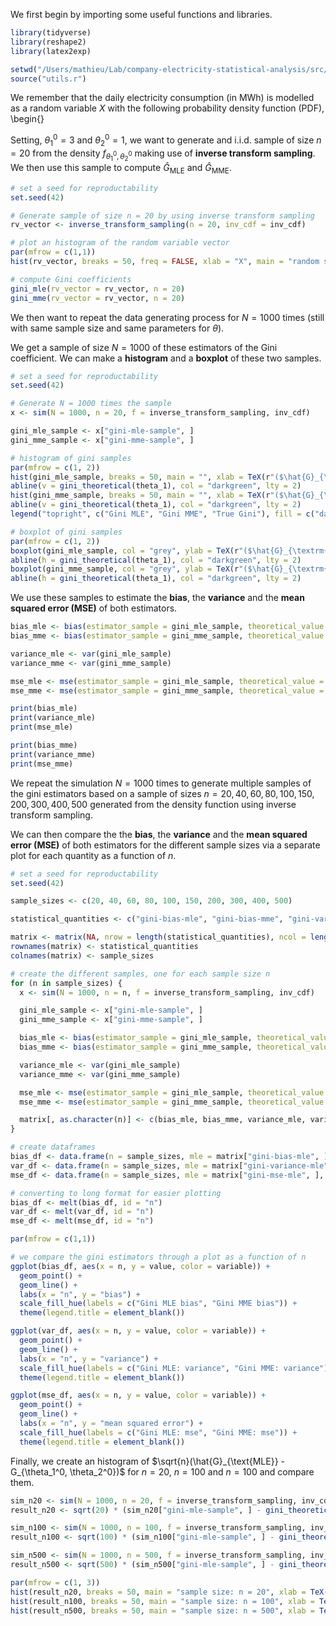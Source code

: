 We first begin by importing some useful functions and libraries.
```r
library(tidyverse)
library(reshape2)
library(latex2exp)

setwd("/Users/mathieu/Lab/company-electricity-statistical-analysis/src/")
source("utils.r")
```

We remember that the daily electricity consumption (in MWh) is modelled as a random variable $X$ with the following probability density function (PDF), 
\begin{\begin{equation}
  f_{\theta_1, \theta_2}(x) = 
  \begin{cases}
    \frac{\theta_1 \theta_2^{\theta_1}}{x^{\theta_1 + 1}}, &\quad x \geq \theta_2 \\
    0,                                                     &\quad \text{otherwise}
  \end{cases}
(\#eq:PDF)
\end{equation}}

Setting, $\theta_1^0 = 3$ and $\theta_2^0 = 1$, we want to generate and i.i.d. sample of size $n=20$ from the density $f_{\theta_1^0, \theta_2^0}$ making use of **inverse transform sampling**. 
We then use this sample to compute $\hat{G}_{\text{MLE}}$ and $\hat{G}_{\text{MME}}$.

```r
# set a seed for reproductability
set.seed(42)

# Generate sample of size n = 20 by using inverse transform sampling
rv_vector <- inverse_transform_sampling(n = 20, inv_cdf = inv_cdf)

# plot an histogram of the random variable vector
par(mfrow = c(1,1))
hist(rv_vector, breaks = 50, freq = FALSE, xlab = "X", main = "random sample")

# compute Gini coefficients
gini_mle(rv_vector = rv_vector, n = 20)
gini_mme(rv_vector = rv_vector, n = 20)
```

We then want to repeat the data generating process for $N = 1000$ times (still with same sample size and same parameters for $\theta$).

We get a sample of size $N = 1000$ of these estimators of the Gini coefficient.
We can make a **histogram** and a **boxplot** of these two samples.
```r
# set a seed for reproductability
set.seed(42)

# Generate N = 1000 times the sample
x <- sim(N = 1000, n = 20, f = inverse_transform_sampling, inv_cdf)

gini_mle_sample <- x["gini-mle-sample", ]
gini_mme_sample <- x["gini-mme-sample", ]

# histogram of gini samples
par(mfrow = c(1, 2))
hist(gini_mle_sample, breaks = 50, main = "", xlab = TeX(r"($\hat{G}_{\textrm{MLE}}$)"), col = "darkorange")
abline(v = gini_theoretical(theta_1), col = "darkgreen", lty = 2)
hist(gini_mme_sample, breaks = 50, main = "", xlab = TeX(r"($\hat{G}_{\textrm{MME}}$)"), col = "steelblue")
abline(v = gini_theoretical(theta_1), col = "darkgreen", lty = 2)
legend("topright", c("Gini MLE", "Gini MME", "True Gini"), fill = c("darkorange", "steelblue", "darkgreen"))

# boxplot of gini samples
par(mfrow = c(1, 2))
boxplot(gini_mle_sample, col = "grey", ylab = TeX(r"($\hat{G}_{\textrm{MLE}}$)"))
abline(h = gini_theoretical(theta_1), col = "darkgreen", lty = 2)
boxplot(gini_mme_sample, col = "grey", ylab = TeX(r"($\hat{G}_{\textrm{MME}}$)"))
abline(h = gini_theoretical(theta_1), col = "darkgreen", lty = 2)
```

We use these samples to estimate the **bias**, the **variance** and the **mean squared error (MSE)** of both estimators.
```r
bias_mle <- bias(estimator_sample = gini_mle_sample, theoretical_value = gini_theoretical(theta_1))
bias_mme <- bias(estimator_sample = gini_mme_sample, theoretical_value = gini_theoretical(theta_1))

variance_mle <- var(gini_mle_sample)
variance_mme <- var(gini_mme_sample)

mse_mle <- mse(estimator_sample = gini_mle_sample, theoretical_value = gini_theoretical(theta_1))
mse_mme <- mse(estimator_sample = gini_mme_sample, theoretical_value = gini_theoretical(theta_1))

print(bias_mle)
print(variance_mle)
print(mse_mle)

print(bias_mme)
print(variance_mme)
print(mse_mme)
```

We repeat the simulation $N = 1000$ times to generate multiple samples of the gini estimators based on a sample of sizes $n = 20, 40, 60, 80, 100, 150, 200, 300, 400, 500$ generated from the density function using inverse transform sampling.

We can then compare the the **bias**, the **variance** and the **mean squared error (MSE)** of both estimators for the different sample sizes via a separate plot for each quantity as a function of $n$.
```r
# set a seed for reproductability
set.seed(42)

sample_sizes <- c(20, 40, 60, 80, 100, 150, 200, 300, 400, 500) 

statistical_quantities <- c("gini-bias-mle", "gini-bias-mme", "gini-variance-mle", "gini-variance-mme", "gini-mse-mle", "gini-mse-mme")

matrix <- matrix(NA, nrow = length(statistical_quantities), ncol = length(sample_sizes))
rownames(matrix) <- statistical_quantities
colnames(matrix) <- sample_sizes

# create the different samples, one for each sample size n
for (n in sample_sizes) {
  x <- sim(N = 1000, n = n, f = inverse_transform_sampling, inv_cdf)

  gini_mle_sample <- x["gini-mle-sample", ]
  gini_mme_sample <- x["gini-mme-sample", ]

  bias_mle <- bias(estimator_sample = gini_mle_sample, theoretical_value = gini_theoretical(theta_1))
  bias_mme <- bias(estimator_sample = gini_mme_sample, theoretical_value = gini_theoretical(theta_1))

  variance_mle <- var(gini_mle_sample)
  variance_mme <- var(gini_mme_sample)

  mse_mle <- mse(estimator_sample = gini_mle_sample, theoretical_value = gini_theoretical(theta_1))
  mse_mme <- mse(estimator_sample = gini_mme_sample, theoretical_value = gini_theoretical(theta_1))

  matrix[, as.character(n)] <- c(bias_mle, bias_mme, variance_mle, variance_mme, mse_mle, mse_mme)
}

# create dataframes
bias_df <- data.frame(n = sample_sizes, mle = matrix["gini-bias-mle", ], mme = matrix["gini-bias-mme", ])
var_df <- data.frame(n = sample_sizes, mle = matrix["gini-variance-mle", ], mme = matrix["gini-variance-mme", ])
mse_df <- data.frame(n = sample_sizes, mle = matrix["gini-mse-mle", ], mme = matrix["gini-mse-mme", ])

# converting to long format for easier plotting
bias_df <- melt(bias_df, id = "n")
var_df <- melt(var_df, id = "n")
mse_df <- melt(mse_df, id = "n")

par(mfrow = c(1,1))

# we compare the gini estimators through a plot as a function of n
ggplot(bias_df, aes(x = n, y = value, color = variable)) +
  geom_point() + 
  geom_line() +
  labs(x = "n", y = "bias") +
  scale_fill_hue(labels = c("Gini MLE bias", "Gini MME bias")) +
  theme(legend.title = element_blank())

ggplot(var_df, aes(x = n, y = value, color = variable)) +
  geom_point() + 
  geom_line() +
  labs(x = "n", y = "variance") +
  scale_fill_hue(labels = c("Gini MLE: variance", "Gini MME: variance")) +
  theme(legend.title = element_blank())

ggplot(mse_df, aes(x = n, y = value, color = variable)) +
  geom_point() + 
  geom_line() +
  labs(x = "n", y = "mean squared error") + 
  scale_fill_hue(labels = c("Gini MLE: mse", "Gini MME: mse")) +
  theme(legend.title = element_blank())
```

Finally, we create an histogram of $\sqrt{n}(\hat{G}_{\text{MLE}} - G_{\theta_1^0, \theta_2^0})$ for $n = 20$, $n = 100$ and $n = 100$ and compare them.
```r
sim_n20 <- sim(N = 1000, n = 20, f = inverse_transform_sampling, inv_cdf)
result_n20 <- sqrt(20) * (sim_n20["gini-mle-sample", ] - gini_theoretical(theta_1))

sim_n100 <- sim(N = 1000, n = 100, f = inverse_transform_sampling, inv_cdf)
result_n100 <- sqrt(100) * (sim_n100["gini-mle-sample", ] - gini_theoretical(theta_1))

sim_n500 <- sim(N = 1000, n = 500, f = inverse_transform_sampling, inv_cdf)
result_n500 <- sqrt(500) * (sim_n500["gini-mle-sample", ] - gini_theoretical(theta_1))

par(mfrow = c(1, 3))
hist(result_n20, breaks = 50, main = "sample size: n = 20", xlab = TeX(r"($\sqrt{n}(\hat{G}_{\textrm{MLE}} - G_{\theta_1^0, \theta_2^0})$)"), col = "coral")
hist(result_n100, breaks = 50, main = "sample size: n = 100", xlab = TeX(r"($\sqrt{n}(\hat{G}_{\textrm{MLE}} - G_{\theta_1^0, \theta_2^0})$)"), col = "aquamarine3")
hist(result_n500, breaks = 50, main = "sample size: n = 500", xlab = TeX(r"($\sqrt{n}(\hat{G}_{\textrm{MLE}} - G_{\theta_1^0, \theta_2^0})$)"), col = "steelblue")
```